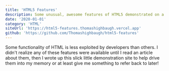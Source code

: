 ```yaml
---
title: 'HTML5 Features'
description: Some unusual, awesome features of HTML5 demonstrated on a page as a means of testing them and describing them to others. 
date: '2020-01-01'
category: 'HTML'
siteUrl: 'https://html5-features.thomashighbaugh.vercel.app'
github: 'https://github.com/Thomashighbaugh/html5-features'
---
```


Some functionality of HTML is less exploited by developers than others. I didn't realize any of these features were available until I read an article about them, then I wrote up this slick little demonstration site to help drive them into my memory or at least give me something to refer back to later!
